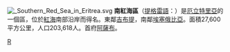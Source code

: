 [[File:_Southern_Red_Sea_in_Eritrea.svg|right]]
'''南紅海區'''（[[提格雷語|提格雷語]]：{{lang|tig|ዞባ ደቡባዊ ቀይሕ ባሕሪ}}）是[[厄立特里亞|厄立特里亞]]的一個區，位於[[紅海|紅海]]南部沿岸而得名。東鄰[[吉布提|吉布提]]，南鄰[[埃塞俄比亞|埃塞俄比亞]]。面積27,600平方公里，人口203,618人。首府[[阿薩布|阿薩布]]。

{{厄利垂亞行政區劃}}

[[Category:厄立特里亞行政區劃|R]]
